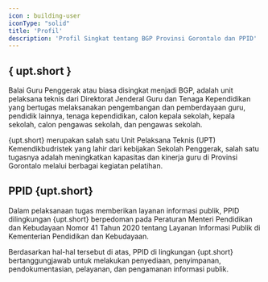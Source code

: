 ```yaml
---
icon : building-user
iconType: "solid"
title: 'Profil'
description: 'Profil Singkat tentang BGP Provinsi Gorontalo dan PPID'
---
```


## { upt.short }

Balai Guru Penggerak atau biasa disingkat menjadi BGP, adalah unit pelaksana teknis dari Direktorat Jenderal Guru dan Tenaga Kependidikan yang bertugas melaksanakan pengembangan dan pemberdayaan guru, pendidik lainnya, tenaga kependidikan, calon kepala sekolah, kepala sekolah, calon pengawas sekolah, dan pengawas sekolah.

{upt.short} merupakan salah satu Unit Pelaksana Teknis (UPT) Kemendikbudristek yang lahir dari kebijakan Sekolah Penggerak, salah satu tugasnya adalah meningkatkan kapasitas dan kinerja guru di Provinsi Gorontalo melalui berbagai kegiatan pelatihan.

## PPID {upt.short}

Dalam pelaksanaan tugas memberikan layanan informasi publik, PPID dilingkungan {upt.short} berpedoman pada Peraturan Menteri Pendidikan dan Kebudayaan Nomor 41 Tahun 2020 tentang Layanan Informasi Publik di Kementerian Pendidikan dan Kebudayaan. 

Berdasarkan hal-hal tersebut di atas, PPID di lingkungan {upt.short} bertanggungjawab untuk melakukan penyediaan, penyimpanan, pendokumentasian, pelayanan, dan pengamanan informasi publik.
